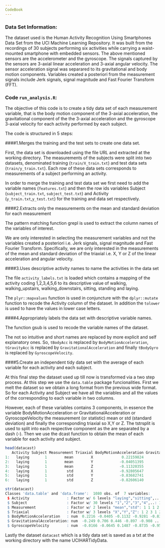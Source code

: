 ```yaml
---
CodeBook
---
```


### Data Set Information:
The dataset used is the Human Activity Recognition Using Smartphones Data Set from 
the UCI Machine Learning Repository. It was built from the recordings of 30 subjects 
performing six activities while carrying a waist-mounted smartphone 
with embedded sensors.
The above mentioned sensors are the accelerometer and the gyroscope. The signals captured by
the sensors are 3-axial linear acceleration and 3-axial angular velocity. The sensor acceleration
signal was separared to its gravitational and body motion components. 
Variables created a posteriori from the measurement signals include Jerk signals, signal magnitude and Fast Fourier Transform (FFT). 

### Code `run_analysis.R`:

The objective of this code is to create a tidy data set of each measurement variable, that is the body motion component of the 3-axial acceleration, the gravitational component of the the 3-axial acceleration and the gyroscope 3-axial velocity for each activity performed by each subject. 

The code is structured in 5 steps:

####1.Merges the training and the test sets to create one data set.

First, the data set is downloaded using the file URL and extracted at the working directory. 
The measurements of the subjects were split into two datasets, denominated training (`train/X_train.txt`) and test data sets (`train/y_train.txt`). Each row of these data sets corresponds to measurements of a subject performing an activity. 

In order to merge the training and test data set we first need to add the variable names (`features.txt`) and then the row ids variables Subject (`subject_train.txt`, `subject_test.txt`) and Activity (`y_train.txt`,`y_test.txt`) for the training and data set respectively. 

####2.Extracts only the measurements on the mean and standard deviation for each measurement

The pattern matching function grepl is used to extract the column names of the variables of interest.

We are only interested in selecting the measurement variables and not the variables created a posteriori i.e. Jerk signals, signal magnitude and Fast Fourier Transform. Specifically, we are only interested in the measurements of the mean and standard deviation of the triaxial i.e. X, Y or Z of the linear acceleration and angular velocity.

####3.Uses descriptive activity names to name the activities in the data set

The file `activity_labels.txt` is loaded which contains a mapping of the activity coding 1,2,3,4,5,6 to its descriptive value of walking, walking_upstairs, walking_downstairs, sitting, standing and laying. 

The `plyr::mapvalues` function is used in conjuncture with the `dplyr::mutate` function to recode the Activity column of the dataset. In addition the `tolower` is used to have the values in lower case letters. 

####4.Appropriately labels the data set with descriptive variable names.

The function gsub is used to recode the variable names of the dataset.

The not so intuitive and short names are replaced by more explicit and self explanatory ones. So, `tBodyAcc` is replaced by `BodyMotionAcceleration`, `tGravityAcc` is replaced by `GravitationalAcceleration` and finally `tBodyGyro` is replaced by `GyroscopeVelocity`.


####5.Create an independent tidy data set with the average of each variable for each activity and each subject. 

At this final step the dataset used up till now is transformed via a two step process. At this step we use the `data.table` package funcionalities. First we melt the dataset so we obtain a long format from the previous wide format. So for each Activity and Subject we have all the variables and all the values of the corresponding to each variable in two columns. 

However, each of these variables contains 3 components, in essence the variable BodyMotionAcceleration or GravitationalAcceleration or GyroscopeVelocity the measurement (or statistic) mean or std (standard deviation) and finally the corresponding triaxial so X,Y or Z. 
The tstrsplit is used to split into each respective component as the are separated by a dash (-). 
Then we use the dcast function to obtain the mean of each variable for each activity and subject. 

```r

head(datacast)
   Activity Subject Measurement Triaxial BodyMotionAcceleration GravitationalAcceleration GyroscopeVelocity
1:   laying       1        mean        X             0.22159824                -0.2488818       -0.01655309
2:   laying       1        mean        Y            -0.04051395                 0.7055498       -0.06448612
3:   laying       1        mean        Z            -0.11320355                 0.4458177        0.14868944
4:   laying       1         std        X            -0.92805647                -0.8968300       -0.87354387
5:   laying       1         std        Y            -0.83682741                -0.9077200       -0.95109044
6:   laying       1         std        Z            -0.82606140                -0.8523663       -0.90828466

str(datacast)
Classes 'data.table' and 'data.frame':	1080 obs. of  7 variables:
 $ Activity                 : Factor w/ 6 levels "laying","sitting",..: 1 1 1 1 1 1 1 1 1 1 ...
 $ Subject                  : Factor w/ 30 levels "1","2","3","4",..: 1 1 1 1 1 1 2 2 2 2 ...
 $ Measurement              : Factor w/ 2 levels "mean","std": 1 1 1 2 2 2 1 1 1 2 ...
 $ Triaxial                 : Factor w/ 3 levels "X","Y","Z": 1 2 3 1 2 3 1 2 3 1 ...
 $ BodyMotionAcceleration   : num  0.2216 -0.0405 -0.1132 -0.9281 -0.8368 ...
 $ GravitationalAcceleration: num  -0.249 0.706 0.446 -0.897 -0.908 ...
 $ GyroscopeVelocity        : num  -0.0166 -0.0645 0.1487 -0.8735 -0.9511 ...
```
Lastly the dataset `datacast` which is a tidy data set is saved as a txt at the working directory with the name UCIHARTidyData. 
